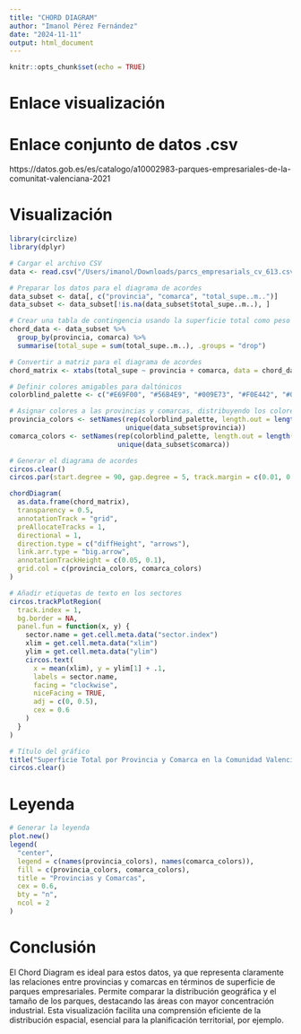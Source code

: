 ```yaml
---
title: "CHORD DIAGRAM"
author: "Imanol Pérez Fernández"
date: "2024-11-11"
output: html_document
---
```


```r
knitr::opts_chunk$set(echo = TRUE)
```

# Enlace visualización


# Enlace conjunto de datos .csv

https://datos.gob.es/es/catalogo/a10002983-parques-empresariales-de-la-comunitat-valenciana-2021 

# Visualización 

```r
library(circlize)
library(dplyr)

# Cargar el archivo CSV
data <- read.csv("/Users/imanol/Downloads/parcs_empresarials_cv_613.csv", encoding = "latin1")

# Preparar los datos para el diagrama de acordes
data_subset <- data[, c("provincia", "comarca", "total_supe..m..")]
data_subset <- data_subset[!is.na(data_subset$total_supe..m..), ]

# Crear una tabla de contingencia usando la superficie total como peso de conexión
chord_data <- data_subset %>%
  group_by(provincia, comarca) %>%
  summarise(total_supe = sum(total_supe..m..), .groups = "drop")

# Convertir a matriz para el diagrama de acordes
chord_matrix <- xtabs(total_supe ~ provincia + comarca, data = chord_data)

# Definir colores amigables para daltónicos
colorblind_palette <- c("#E69F00", "#56B4E9", "#009E73", "#F0E442", "#0072B2", "#D55E00", "#CC79A7", "#999999")

# Asignar colores a las provincias y comarcas, distribuyendo los colores de la paleta
provincia_colors <- setNames(rep(colorblind_palette, length.out = length(unique(data_subset$provincia))),
                             unique(data_subset$provincia))
comarca_colors <- setNames(rep(colorblind_palette, length.out = length(unique(data_subset$comarca))),
                           unique(data_subset$comarca))

# Generar el diagrama de acordes
circos.clear()
circos.par(start.degree = 90, gap.degree = 5, track.margin = c(0.01, 0.01))

chordDiagram(
  as.data.frame(chord_matrix),
  transparency = 0.5,
  annotationTrack = "grid",
  preAllocateTracks = 1,
  directional = 1,
  direction.type = c("diffHeight", "arrows"),
  link.arr.type = "big.arrow",
  annotationTrackHeight = c(0.05, 0.1),
  grid.col = c(provincia_colors, comarca_colors)
)

# Añadir etiquetas de texto en los sectores
circos.trackPlotRegion(
  track.index = 1,
  bg.border = NA,
  panel.fun = function(x, y) {
    sector.name = get.cell.meta.data("sector.index")
    xlim = get.cell.meta.data("xlim")
    ylim = get.cell.meta.data("ylim")
    circos.text(
      x = mean(xlim), y = ylim[1] + .1,
      labels = sector.name,
      facing = "clockwise",
      niceFacing = TRUE,
      adj = c(0, 0.5),
      cex = 0.6
    )
  }
)

# Título del gráfico
title("Superficie Total por Provincia y Comarca en la Comunidad Valenciana")
circos.clear()
```

# Leyenda

```r
# Generar la leyenda
plot.new()
legend(
  "center", 
  legend = c(names(provincia_colors), names(comarca_colors)),
  fill = c(provincia_colors, comarca_colors),
  title = "Provincias y Comarcas",
  cex = 0.6,
  bty = "n",
  ncol = 2
)
```

# Conclusión 

El Chord Diagram es ideal para estos datos, ya que representa claramente las relaciones entre provincias y comarcas en términos de superficie de parques empresariales. Permite comparar la distribución geográfica y el tamaño de los parques, destacando las áreas con mayor concentración industrial. Esta visualización facilita una comprensión eficiente de la distribución espacial, esencial para la planificación territorial, por ejemplo.
